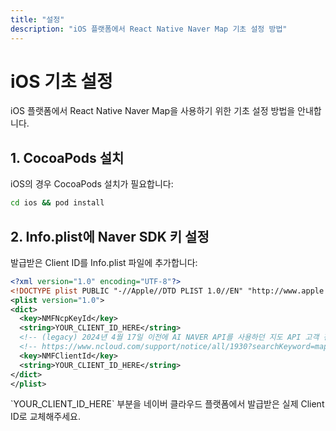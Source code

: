 ```yaml
---
title: "설정"
description: "iOS 플랫폼에서 React Native Naver Map 기초 설정 방법"
---
```



# iOS 기초 설정

iOS 플랫폼에서 React Native Naver Map을 사용하기 위한 기초 설정 방법을 안내합니다.

## 1. CocoaPods 설치

iOS의 경우 CocoaPods 설치가 필요합니다:

```bash
cd ios && pod install
```

## 2. Info.plist에 Naver SDK 키 설정

발급받은 Client ID를 Info.plist 파일에 추가합니다:

```xml title="ios/YourProject/Info.plist"
<?xml version="1.0" encoding="UTF-8"?>
<!DOCTYPE plist PUBLIC "-//Apple//DTD PLIST 1.0//EN" "http://www.apple.com/DTDs/PropertyList-1.0.dtd">
<plist version="1.0">
<dict>
  <key>NMFNcpKeyId</key>
  <string>YOUR_CLIENT_ID_HERE</string>
  <!-- (legacy) 2024년 4월 17일 이전에 AI NAVER API를 사용하던 지도 API 고객 전용 -->
  <!-- https://www.ncloud.com/support/notice/all/1930?searchKeyword=map&page=1 -->
  <key>NMFClientId</key>
  <string>YOUR_CLIENT_ID_HERE</string>
</dict>
</plist>
```

<Callout type="warn">
`YOUR_CLIENT_ID_HERE` 부분을 네이버 클라우드 플랫폼에서 발급받은 실제 Client ID로 교체해주세요.
</Callout>
